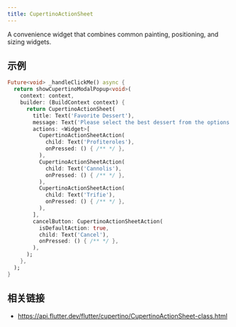 ```yaml
---
title: CupertinoActionSheet
---
```


A convenience widget that combines common painting, positioning, and sizing widgets.

## 示例

```dart liveslice=CupertinoActionSheet mockup=iPhone7
Future<void> _handleClickMe() async {
  return showCupertinoModalPopup<void>(
    context: context,
    builder: (BuildContext context) {
      return CupertinoActionSheet(
        title: Text('Favorite Dessert'),
        message: Text('Please select the best dessert from the options below.'),
        actions: <Widget>[
          CupertinoActionSheetAction(
            child: Text('Profiteroles'),
            onPressed: () { /** */ },
          ),
          CupertinoActionSheetAction(
            child: Text('Cannolis'),
            onPressed: () { /** */ },
          ),
          CupertinoActionSheetAction(
            child: Text('Trifie'),
            onPressed: () { /** */ },
          ),
        ],
        cancelButton: CupertinoActionSheetAction(
          isDefaultAction: true,
          child: Text('Cancel'),
          onPressed: () { /** */ },
        ),
      );
    },
  );
}
```

## 相关链接

- https://api.flutter.dev/flutter/cupertino/CupertinoActionSheet-class.html

